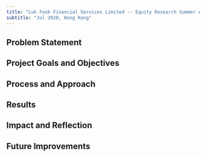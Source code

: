 ```yaml
---
title: "Luk Fook Financial Services Limited -- Equity Research Summer Analyst"
subtitle: "Jul 2020, Hong Kong"
---
```


## Problem Statement

## Project Goals and Objectives

## Process and Approach

## Results

## Impact and Reflection

## Future Improvements